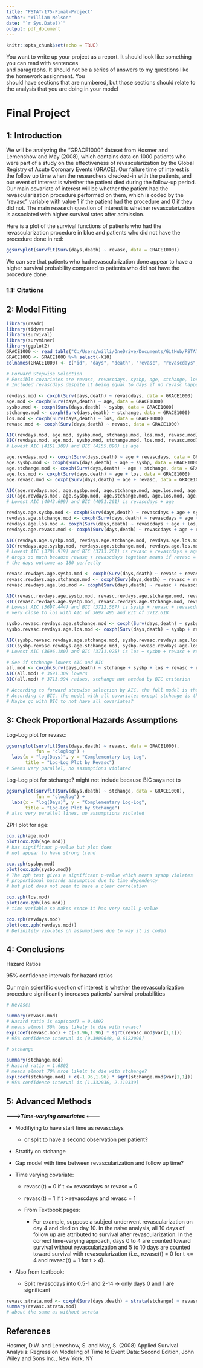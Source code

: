 ```yaml
---
title: "PSTAT-175-Final-Project"
author: "William Nelson"
date: "`r Sys.Date()`"
output: pdf_document
---
```


```r
knitr::opts_chunk$set(echo = TRUE)
```

You want to write up your project as a report. It should look like something you can read with sentences\
and paragraphs. It should not be a series of answers to my questions like the homework assignment. You\
should have sections that are numbered, but those sections should relate to the analysis that you are doing in your model

# Final Project

## 1: Introduction

We will be analyzing the "GRACE1000" dataset from Hosmer and Lemenshow and May (2008), which contains data on 1000 patients who were part of a study on the effectiveness of revascularization by the Global Registry of Acute Coronary Events (GRACE). Our failure time of interest is the follow up time when the researchers checked-in with the patients, and our event of interest is whether the patient died during the follow-up period. Our main covariate of interest will be whether the patient had the revascularization procedure performed on them, which is coded by the "revasc" variable with value 1 if the patient had the procedure and 0 if they did not. The main research question of interest is whether revascularization is associated with higher survival rates after admission.

Here is a plot of the survival functions of patients who had the revascularization procedure in blue and patients who did not have the procedure done in red:

```r
ggsurvplot(survfit(Surv(days,death) ~ revasc, data = GRACE1000))
```

We can see that patients who had revascularization done appear to have a higher survival probability compared to patients who did not have the procedure done.

### 1.1: Citations

## 2: Model Fitting

```r
library(readr)
library(tidyverse)
library(survival)
library(survminer)
library(ggplot2)
GRACE1000 <- read_table("C:/Users/willi/OneDrive/Documents/GitHub/PSTAT175-Final/GRACE1000.dat", col_names = FALSE)
GRACE1000 <- GRACE1000 %>% select(-X10)
colnames(GRACE1000) <- c("id", "days", "death", "revasc", "revascdays", "los", "age", "sysbp", "stchange")
```

```r
# Forward Stepwise Selection
# Possible covariates are revasc, revascdays, sysbp, age, stchange, los
# Included revascdays despite it being equal to days if no revasc happened

revdays.mod <- coxph(Surv(days,death) ~ revascdays, data = GRACE1000)
age.mod <- coxph(Surv(days,death) ~ age, data = GRACE1000)
sysbp.mod <- coxph(Surv(days,death) ~ sysbp, data = GRACE1000)
stchange.mod <- coxph(Surv(days,death) ~ stchange, data = GRACE1000)
los.mod <- coxph(Surv(days,death) ~ los, data = GRACE1000)
revasc.mod <- coxph(Surv(days,death) ~ revasc, data = GRACE1000)

AIC(revdays.mod, age.mod, sysbp.mod, stchange.mod, los.mod, revasc.mod)
BIC(revdays.mod, age.mod, sysbp.mod, stchange.mod, los.mod, revasc.mod)
# Lowest AIC (4151.309) and BIC (4155.090) is age
```

```r
age.revdays.mod <- coxph(Surv(days,death) ~ age + revascdays, data = GRACE1000)
age.sysbp.mod <- coxph(Surv(days,death) ~ age + sysbp, data = GRACE1000)
age.stchange.mod <- coxph(Surv(days,death) ~ age + stchange, data = GRACE1000)
age.los.mod <- coxph(Surv(days,death) ~ age + los, data = GRACE1000)
age.revasc.mod <- coxph(Surv(days,death) ~ age + revasc, data = GRACE1000)

AIC(age.revdays.mod, age.sysbp.mod, age.stchange.mod, age.los.mod, age.revasc.mod)
BIC(age.revdays.mod, age.sysbp.mod, age.stchange.mod, age.los.mod, age.revasc.mod)
# Lowest AIC (4043.699) and BIC (4051.261) is revascdays + age
```

```r
revdays.age.sysbp.mod <- coxph(Surv(days,death) ~ revascdays + age + sysbp, data = GRACE1000)
revdays.age.stchange.mod <- coxph(Surv(days,death) ~ revascdays + age + stchange, data = GRACE1000)
revdays.age.los.mod <- coxph(Surv(days,death) ~ revascdays + age + los, data = GRACE1000)
revdays.age.revasc.mod <- coxph(Surv(days,death) ~ revascdays + age + revasc, data = GRACE1000)

AIC(revdays.age.sysbp.mod, revdays.age.stchange.mod, revdays.age.los.mod, revdays.age.revasc.mod)
BIC(revdays.age.sysbp.mod, revdays.age.stchange.mod, revdays.age.los.mod, revdays.age.revasc.mod)
# Lowest AIC (3701.919) and BIC (3713.261) is revasc + revascdays + age
# drops so much because revasc + revascdays together means if revasc = 0, it predicts
# the days outcome as 180 perfectly 
```

```r
revasc.revdays.age.sysbp.mod <- coxph(Surv(days,death) ~ revasc + revascdays + age + sysbp, data = GRACE1000)
revasc.revdays.age.stchange.mod <- coxph(Surv(days,death) ~ revasc + revascdays + age + stchange, data = GRACE1000)
revasc.revdays.age.los.mod <- coxph(Surv(days,death) ~ revasc + revascdays + age + los, data = GRACE1000)

AIC(revasc.revdays.age.sysbp.mod, revasc.revdays.age.stchange.mod, revasc.revdays.age.los.mod)
BIC(revasc.revdays.age.sysbp.mod, revasc.revdays.age.stchange.mod, revasc.revdays.age.los.mod)
# Lowest AIC (3697.444) and BIC (3712.567) is sysbp + revasc + revascdays + age
# very close to los with AIC of 3697.495 and BIC of 3712.618
```

```r
sysbp.revasc.revdays.age.stchange.mod <- coxph(Surv(days,death) ~ sysbp + revasc + revascdays + age + stchange, data = GRACE1000)
sysbp.revasc.revdays.age.los.mod <- coxph(Surv(days,death) ~ sysbp + revasc + revascdays + age + los, data = GRACE1000)

AIC(sysbp.revasc.revdays.age.stchange.mod, sysbp.revasc.revdays.age.los.mod)
BIC(sysbp.revasc.revdays.age.stchange.mod, sysbp.revasc.revdays.age.los.mod)
# Lowest AIC (3696.180) and BIC (3711.925) is los + sysbp + revasc + revascdays + age
```

```r
# See if stchange lowers AIC and BIC
all.mod <- coxph(Surv(days,death) ~ stchange + sysbp + los + revasc + revascdays + age, data = GRACE1000)
AIC(all.mod) # 3691.309 lowers
BIC(all.mod) # 3713.994 raises, stchange not needed by BIC criterion 

# According to forward stepwise selection by AIC, the full model is the best model
# According to BIC, the model with all covariates except stchange is the best model
# Maybe go with BIC to not have all covariates?
```

## 3: Check Proportional Hazards Assumptions

Log-Log plot for revasc:

```r
ggsurvplot(survfit(Surv(days,death) ~ revasc, data = GRACE1000),
           fun = "cloglog") + 
  labs(x = "log(Days)", y = "Complementary Log-Log",
       title = "Log-Log Plot by Revasc")
# Seems very parallel, no assumptions violated
```

Log-Log plot for stchange? might not include because BIC says not to

```r
ggsurvplot(survfit(Surv(days,death) ~ stchange, data = GRACE1000),
           fun = "cloglog") + 
  labs(x = "log(Days)", y = "Complementary Log-Log",
       title = "Log-Log Plot by Stchange")
# also very parallel lines, no assumptions violated
```

ZPH plot for age:

```r
cox.zph(age.mod)
plot(cox.zph(age.mod))
# has significant p-value but plot does 
# not appear to have strong trend
```

```r
cox.zph(sysbp.mod)
plot(cox.zph(sysbp.mod))
# The zph test gives a significant p-value which means sysbp violates
# proportional hazards assumption due to time dependency 
# but plot does not seem to have a clear correlation
```

```r
cox.zph(los.mod)
plot(cox.zph(los.mod))
# time variable so makes sense it has very small p-value
```

```r
cox.zph(revdays.mod)
plot(cox.zph(revdays.mod))
# Definitely violates ph assumptions due to way it is coded
```

## 4: Conclusions

Hazard Ratios

95% confidence intervals for hazard ratios

Our main scientific question of interest is whether the revascularization procedure significantly increases patients' survival probabilities

```r
# Revasc:

summary(revasc.mod)
# Hazard ratio is exp(coef) = 0.4892
# means almost 50% less likely to die with revasc?
exp(coef(revasc.mod) + c(-1.96,1.96) * sqrt(revasc.mod$var[1,1]))
# 95% confidence interval is [0.3909648, 0.6122096]
```

```r
# stchange

summary(stchange.mod)
# Hazard ratio = 1.6802
# means almost 70% mroe likelt to die with stchange?
exp(coef(stchange.mod) + c(-1.96,1.96) * sqrt(stchange.mod$var[1,1]))
# 95% confidence interval is [1.332036, 2.119339]
```

## 5: Advanced Methods

***--------\>Time-varying covariates*** \<-------

-   Modifiying to have start time as revascdays

    -   or split to have a second observation per patient?

-   Stratify on stchange

-   Gap model with time between revascularization and follow up time?

-   Time varying covariate:

    -   revasc(t) = 0 if t \<= revascdays or revasc = 0

    -   revasc(t) = 1 if t \> revascdays and revasc = 1

    -   From Textbook pages:

        -   For example, suppose a subject underwent revascularization on day 4 and died on day 10. In the naive analysis, all 10 days of follow up are attributed to survival after revascularization. In the correct time-varying approach, days 0 to 4 are counted toward survival without revascularization and 5 to 10 days are counted toward survival with revascularization (i.e., revasc(t) = 0 for t \<= 4 and revasc(t) = 1 for t \> 4).

-   Also from textbook:

    -   Split revascdays into 0.5-1 and 2-14 -\> only days 0 and 1 are significant

```r
revasc.strata.mod <- coxph(Surv(days,death) ~ strata(stchange) + revasc, data = GRACE1000)
summary(revasc.strata.mod)
# about the same as without strata
```

## References

Hosmer, D.W. and Lemeshow, S. and May, S. (2008) Applied Survival Analysis: Regression Modeling of Time to Event Data: Second Edition, John Wiley and Sons Inc., New York, NY
